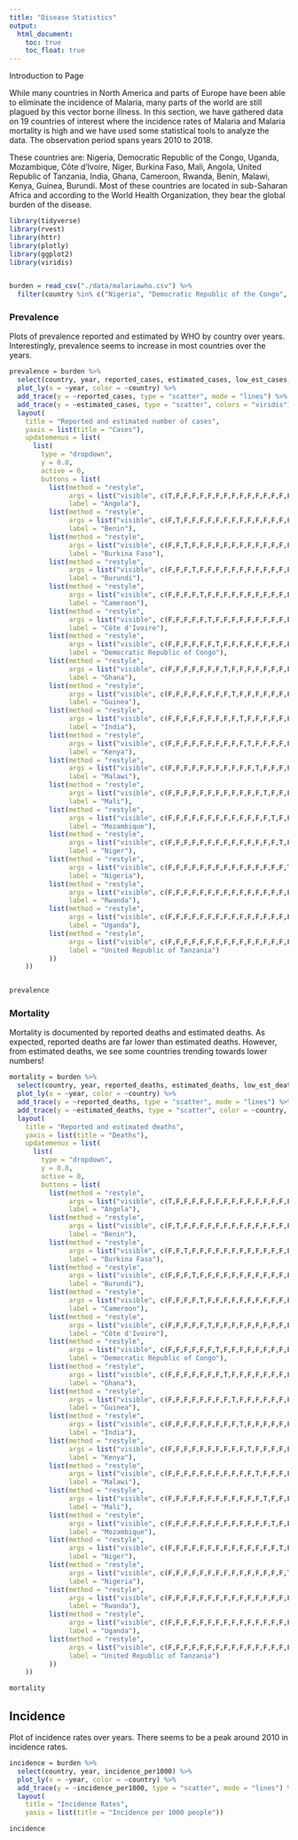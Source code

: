 ```yaml
---
title: "Disease Statistics"
output: 
  html_document:
    toc: true
    toc_float: true
---
```


Introduction to Page

While many countries in North America and parts of Europe have been able to eliminate the incidence of Malaria, many parts of the world are still plagued by this vector borne illness. In this section, we have gathered data on 19 countries of interest where the incidence rates of Malaria and Malaria mortality is high and we have used some statistical tools to analyze the data. The observation period spans years 2010 to 2018. 

These countries are: Nigeria, Democratic Republic of the Congo, Uganda, Mozambique, Côte d'Ivoire, Niger, Burkina Faso, Mali, Angola, United Republic of Tanzania, India, Ghana, Cameroon, Rwanda, Benin, Malawi, Kenya, Guinea, Burundi. Most of these countries are located in sub-Saharan Africa and according to the World Health Organization, they bear the global burden of the disease.

```r
library(tidyverse)
library(rvest)
library(httr)
library(plotly)
library(ggplot2)
library(viridis)


burden = read_csv("./data/malariawho.csv") %>% 
  filter(country %in% c("Nigeria", "Democratic Republic of the Congo", "Uganda", "Mozambique", "Côte d'Ivoire", "Niger", "Burkina Faso", "Mali", "Angola", "United Republic of Tanzania", "India", "Ghana", "Cameroon", "Rwanda", "Benin", "Malawi", "Kenya", "Guinea", "Burundi"))
```


### Prevalence

Plots of prevalence reported and estimated by WHO by country over years. Interestingly, prevalence seems to increase in most countries over the years.

```r
prevalence = burden %>%
  select(country, year, reported_cases, estimated_cases, low_est_cases, high_est_cases) %>%
  plot_ly(x = ~year, color = ~country) %>% 
  add_trace(y = ~reported_cases, type = "scatter", mode = "lines") %>% 
  add_trace(y = ~estimated_cases, type = "scatter", colors = "viridis") %>% 
  layout(
    title = "Reported and estimated number of cases",
    yaxis = list(title = "Cases"),
    updatemenus = list(
      list(
        type = "dropdown",
        y = 0.8,
        active = 0,
        buttons = list(
          list(method = "restyle",
               args = list("visible", c(T,F,F,F,F,F,F,F,F,F,F,F,F,F,F,F,F,F,F)), 
               label = "Angola"),
          list(method = "restyle",
               args = list("visible", c(F,T,F,F,F,F,F,F,F,F,F,F,F,F,F,F,F,F,F)), 
               label = "Benin"),
          list(method = "restyle",
               args = list("visible", c(F,F,T,F,F,F,F,F,F,F,F,F,F,F,F,F,F,F,F)), 
               label = "Burkina Faso"),
          list(method = "restyle",
               args = list("visible", c(F,F,F,T,F,F,F,F,F,F,F,F,F,F,F,F,F,F,F)), 
               label = "Burundi"),
          list(method = "restyle",
               args = list("visible", c(F,F,F,F,T,F,F,F,F,F,F,F,F,F,F,F,F,F,F)), 
               label = "Cameroon"),
          list(method = "restyle",
               args = list("visible", c(F,F,F,F,F,T,F,F,F,F,F,F,F,F,F,F,F,F,F)), 
               label = "Côte d'Ivoire"),
          list(method = "restyle",
               args = list("visible", c(F,F,F,F,F,F,T,F,F,F,F,F,F,F,F,F,F,F,F)), 
               label = "Democratic Republic of Congo"),
          list(method = "restyle",
               args = list("visible", c(F,F,F,F,F,F,F,T,F,F,F,F,F,F,F,F,F,F,F)), 
               label = "Ghana"),
          list(method = "restyle",
               args = list("visible", c(F,F,F,F,F,F,F,F,T,F,F,F,F,F,F,F,F,F,F)), 
               label = "Guinea"),
          list(method = "restyle",
               args = list("visible", c(F,F,F,F,F,F,F,F,F,T,F,F,F,F,F,F,F,F,F)), 
               label = "India"),
          list(method = "restyle",
               args = list("visible", c(F,F,F,F,F,F,F,F,F,F,T,F,F,F,F,F,F,F,F)), 
               label = "Kenya"),
          list(method = "restyle",
               args = list("visible", c(F,F,F,F,F,F,F,F,F,F,F,T,F,F,F,F,F,F,F)), 
               label = "Malawi"),
          list(method = "restyle",
               args = list("visible", c(F,F,F,F,F,F,F,F,F,F,F,F,T,F,F,F,F,F,F)), 
               label = "Mali"),
          list(method = "restyle",
               args = list("visible", c(F,F,F,F,F,F,F,F,F,F,F,F,F,T,F,F,F,F,F)), 
               label = "Mozambique"),
          list(method = "restyle",
               args = list("visible", c(F,F,F,F,F,F,F,F,F,F,F,F,F,F,T,F,F,F,F)), 
               label = "Niger"),
          list(method = "restyle",
               args = list("visible", c(F,F,F,F,F,F,F,F,F,F,F,F,F,F,F,T,F,F,F)), 
               label = "Nigeria"),
          list(method = "restyle",
               args = list("visible", c(F,F,F,F,F,F,F,F,F,F,F,F,F,F,F,F,T,F,F)), 
               label = "Rwanda"),
          list(method = "restyle",
               args = list("visible", c(F,F,F,F,F,F,F,F,F,F,F,F,F,F,F,F,F,T,F)), 
               label = "Uganda"),
          list(method = "restyle",
               args = list("visible", c(F,F,F,F,F,F,F,F,F,F,F,F,F,F,F,F,F,F,T)), 
               label = "United Republic of Tanzania")
          ))
    ))


prevalence
```


### Mortality

Mortality is documented by reported deaths and estimated deaths. As expected, reported deaths are far lower than estimated deaths.  However, from estimated deaths, we see some countries trending towards lower numbers!

```r
mortality = burden %>%
  select(country, year, reported_deaths, estimated_deaths, low_est_death, high_est_death) %>%
  plot_ly(x = ~year, color = ~country) %>% 
  add_trace(y = ~reported_deaths, type = "scatter", mode = "lines") %>% 
  add_trace(y = ~estimated_deaths, type = "scatter", color = ~country, colors = "viridis") %>% 
  layout(
    title = "Reported and estimated deaths",
    yaxis = list(title = "Deaths"),
    updatemenus = list(
      list(
        type = "dropdown",
        y = 0.8,
        active = 0,
        buttons = list(
          list(method = "restyle",
               args = list("visible", c(T,F,F,F,F,F,F,F,F,F,F,F,F,F,F,F,F,F,F)), 
               label = "Angola"),
          list(method = "restyle",
               args = list("visible", c(F,T,F,F,F,F,F,F,F,F,F,F,F,F,F,F,F,F,F)), 
               label = "Benin"),
          list(method = "restyle",
               args = list("visible", c(F,F,T,F,F,F,F,F,F,F,F,F,F,F,F,F,F,F,F)), 
               label = "Burkina Faso"),
          list(method = "restyle",
               args = list("visible", c(F,F,F,T,F,F,F,F,F,F,F,F,F,F,F,F,F,F,F)), 
               label = "Burundi"),
          list(method = "restyle",
               args = list("visible", c(F,F,F,F,T,F,F,F,F,F,F,F,F,F,F,F,F,F,F)), 
               label = "Cameroon"),
          list(method = "restyle",
               args = list("visible", c(F,F,F,F,F,T,F,F,F,F,F,F,F,F,F,F,F,F,F)), 
               label = "Côte d'Ivoire"),
          list(method = "restyle",
               args = list("visible", c(F,F,F,F,F,F,T,F,F,F,F,F,F,F,F,F,F,F,F)), 
               label = "Democratic Republic of Congo"),
          list(method = "restyle",
               args = list("visible", c(F,F,F,F,F,F,F,T,F,F,F,F,F,F,F,F,F,F,F)), 
               label = "Ghana"),
          list(method = "restyle",
               args = list("visible", c(F,F,F,F,F,F,F,F,T,F,F,F,F,F,F,F,F,F,F)), 
               label = "Guinea"),
          list(method = "restyle",
               args = list("visible", c(F,F,F,F,F,F,F,F,F,T,F,F,F,F,F,F,F,F,F)), 
               label = "India"),
          list(method = "restyle",
               args = list("visible", c(F,F,F,F,F,F,F,F,F,F,T,F,F,F,F,F,F,F,F)), 
               label = "Kenya"),
          list(method = "restyle",
               args = list("visible", c(F,F,F,F,F,F,F,F,F,F,F,T,F,F,F,F,F,F,F)), 
               label = "Malawi"),
          list(method = "restyle",
               args = list("visible", c(F,F,F,F,F,F,F,F,F,F,F,F,T,F,F,F,F,F,F)), 
               label = "Mali"),
          list(method = "restyle",
               args = list("visible", c(F,F,F,F,F,F,F,F,F,F,F,F,F,T,F,F,F,F,F)), 
               label = "Mozambique"),
          list(method = "restyle",
               args = list("visible", c(F,F,F,F,F,F,F,F,F,F,F,F,F,F,T,F,F,F,F)), 
               label = "Niger"),
          list(method = "restyle",
               args = list("visible", c(F,F,F,F,F,F,F,F,F,F,F,F,F,F,F,T,F,F,F)), 
               label = "Nigeria"),
          list(method = "restyle",
               args = list("visible", c(F,F,F,F,F,F,F,F,F,F,F,F,F,F,F,F,T,F,F)), 
               label = "Rwanda"),
          list(method = "restyle",
               args = list("visible", c(F,F,F,F,F,F,F,F,F,F,F,F,F,F,F,F,F,T,F)), 
               label = "Uganda"),
          list(method = "restyle",
               args = list("visible", c(F,F,F,F,F,F,F,F,F,F,F,F,F,F,F,F,F,F,T)), 
               label = "United Republic of Tanzania")
          ))
    ))

mortality
```

## Incidence

Plot of incidence rates over years.  There seems to be a peak around 2010 in incidence rates.

```r
incidence = burden %>%
  select(country, year, incidence_per1000) %>%
  plot_ly(x = ~year, color = ~country) %>% 
  add_trace(y = ~incidence_per1000, type = "scatter", mode = "lines") %>% 
  layout(
    title = "Incidence Rates",
    yaxis = list(title = "Incidence per 1000 people"))

incidence
```

